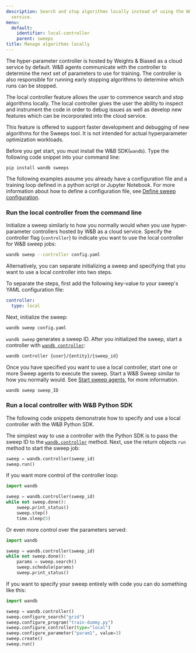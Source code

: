 ```yaml
---
description: Search and stop algorithms locally instead of using the W&B cloud-hosted
  service.
menu:
  default:
    identifier: local-controller
    parent: sweeps
title: Manage algorithms locally
---
```


The hyper-parameter controller is hosted by Weights & Biased as a cloud service by default. W&B agents communicate with the controller to determine the next set of parameters to use for training. The controller is also responsible for running early stopping algorithms to determine which runs can be stopped.

The local controller feature allows the user to commence search and stop algorithms locally. The local controller gives the user the ability to inspect and instrument the code in order to debug issues as well as develop new features which can be incorporated into the cloud service.

<Warning>
This feature is offered to support faster development and debugging of new algorithms for the Sweeps tool. It is not intended for actual hyperparameter optimization workloads.
</Warning>

Before you get start, you must install the W&B SDK(`wandb`). Type the following code snippet into your command line:

```
pip install wandb sweeps 
```

The following examples assume you already have a configuration file and a training loop defined in a python script or Jupyter Notebook. For more information about how to define a configuration file, see [Define sweep configuration](/guides/sweeps/define-sweep-configuration/).

### Run the local controller from the command line

Initialize a sweep similarly to how you normally would when you use hyper-parameter controllers hosted by W&B as a cloud service. Specify the controller flag (`controller`) to indicate you want to use the local controller for W&B sweep jobs:

```bash
wandb sweep --controller config.yaml
```

Alternatively, you can separate initializing a sweep and specifying that you want to use a local controller into two steps.

To separate the steps, first add the following key-value to your sweep's YAML configuration file:

```yaml
controller:
  type: local
```

Next, initialize the sweep:

```bash
wandb sweep config.yaml
```

`wandb sweep` generates a sweep ID. After you initialized the sweep, start a controller with [`wandb controller`](/ref/python/functions/controller):

```bash
wandb controller {user}/{entity}/{sweep_id}
```

Once you have specified you want to use a local controller, start one or more Sweep agents to execute the sweep. Start a W&B Sweep similar to how you normally would. See [Start sweep agents](/guides/sweeps/start-sweep-agents/), for more information.

```bash
wandb sweep sweep_ID
```

### Run a local controller with W&B Python SDK

The following code snippets demonstrate how to specify and use a local controller with the W&B Python SDK.

The simplest way to use a controller with the Python SDK is to pass the sweep ID to the [`wandb.controller`](/ref/python/functions/controller) method. Next, use the return objects `run` method to start the sweep job:

```python
sweep = wandb.controller(sweep_id)
sweep.run()
```

If you want more control of the controller loop:

```python
import wandb

sweep = wandb.controller(sweep_id)
while not sweep.done():
    sweep.print_status()
    sweep.step()
    time.sleep(5)
```

Or even more control over the parameters served:

```python
import wandb

sweep = wandb.controller(sweep_id)
while not sweep.done():
    params = sweep.search()
    sweep.schedule(params)
    sweep.print_status()
```

If you want to specify your sweep entirely with code you can do something like this:

```python
import wandb

sweep = wandb.controller()
sweep.configure_search("grid")
sweep.configure_program("train-dummy.py")
sweep.configure_controller(type="local")
sweep.configure_parameter("param1", value=3)
sweep.create()
sweep.run()
```